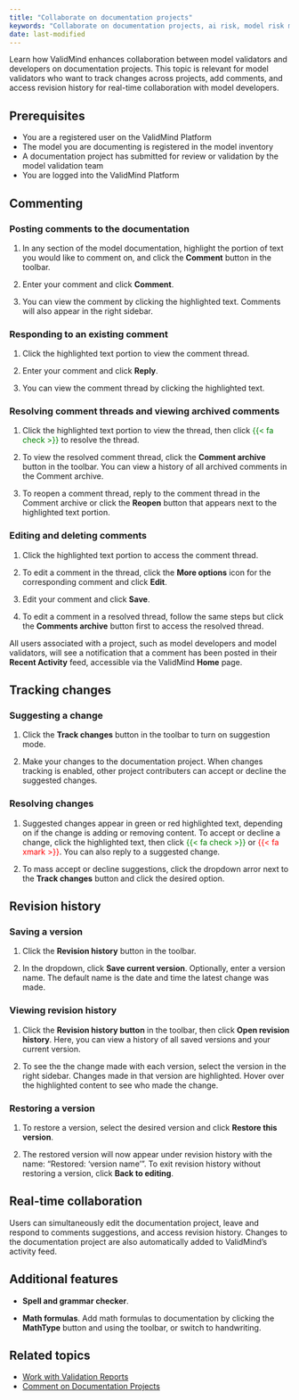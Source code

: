```yaml
---
title: "Collaborate on documentation projects"
keywords: "Collaborate on documentation projects, ai risk, model risk management, ValidMind"
date: last-modified
---
```


Learn how ValidMind enhances collaboration between model validators and developers on documentation projects. This topic is relevant for model validators who want to track changes across projects, add comments, and access revision history for real-time collaboration with model developers.


## Prerequisites

* You are a registered user on the ValidMind Platform
* The model you are documenting is registered in the model inventory
* A documentation project has submitted for review or validation by the model validation team 
* You are logged into the ValidMind Platform

## Commenting

### Posting comments to the documentation

1. In any section of the model documentation, highlight the portion of text you would like to comment on, and click the **Comment** button in the toolbar.

2. Enter your comment and click **Comment**.

3. You can view the comment by clicking the highlighted text. Comments will also appear in the right sidebar.

### Responding to an existing comment

1. Click the highlighted text portion to view the comment thread.

2. Enter your comment and click **Reply**.

3. You can view the comment thread by clicking the highlighted text.

### Resolving comment threads and viewing archived comments

1. Click the highlighted text portion to view the thread, then click <span style="color: green">{{< fa check >}}</span> to resolve the thread.

2. To view the resolved comment thread, click the **Comment archive** button in the toolbar. You can view a history of all archived comments in the Comment archive.

3. To reopen a comment thread, reply to the comment thread in the Comment archive or click the **Reopen** button that appears next to the highlighted text portion.

### Editing and deleting comments

1. Click the highlighted text portion to access the comment thread.

2. To edit a comment in the thread, click the **More options** icon for the corresponding comment and click **Edit**.

3. Edit your comment and click **Save**.

4. To edit a comment in a resolved thread, follow the same steps but click the **Comments archive** button first to access the resolved thread.

::: {.column-margin}
::: {.callout-tip}
<!--replace this later -->
All users associated with a project, such as model developers and model validators, will see a notification that a comment has been posted in their **Recent Activity** feed, accessible via the ValidMind **Home** page.
:::
:::

## Tracking changes

### Suggesting a change

1. Click the **Track changes** button in the toolbar to turn on suggestion mode.

2. Make your changes to the documentation project. When changes tracking is enabled, other project contributers can accept or decline the suggested changes.

### Resolving changes

1. Suggested changes appear in green or red highlighted text, depending on if the change is adding or removing content. To accept or decline a change, click the highlighted text, then click <span style="color: green">{{< fa check >}}</span> or <span style="color: red">{{< fa xmark >}}</span>. You can also reply to a suggested change.

2. To mass accept or decline suggestions, click the dropdown arror next to the **Track changes** button and click the desired option.

## Revision history

### Saving a version

1. Click the **Revision history** button in the toolbar.

2. In the dropdown, click **Save current version**. Optionally, enter a version name. The default name is the date and time the latest change was made.

### Viewing revision history

1. Click the **Revision history button** in the toolbar, then click **Open revision history**. Here, you can view a history of all saved versions and your current version.

2. To see the the change made with each version, select the version in the right sidebar. Changes made in that version are highlighted. Hover over the highlighted content to see who made the change.

### Restoring a version

1. To restore a version, select the desired version and click **Restore this version**.

2. The restored version will now appear under revision history with the name: "Restored: 'version name'". To exit revision history without restoring a version, click **Back to editing**.

## Real-time collaboration

Users can simultaneously edit the documentation project, leave and respond to comments suggestions, and access revision history. Changes to the documentation project are also automatically added to ValidMind's activity feed.

## Additional features

- **Spell and grammar checker**.

- **Math formulas**. Add math formulas to documentation by clicking the **MathType** button and using the toolbar, or switch to handwriting.

<!---
## Troubleshooting

[Include any common issues or errors that may arise during the task and how to resolve them.]
---> 

## Related topics

* [Work with Validation Reports](work-with-validation-reports.qmd)
<!---* [Create project findings](create-project-findings.qmd)
* [Manage project findings](manage-project-findings.qmd)--->
* [Comment on Documentation Projects](comment-on-documentation-projects.qmd)
